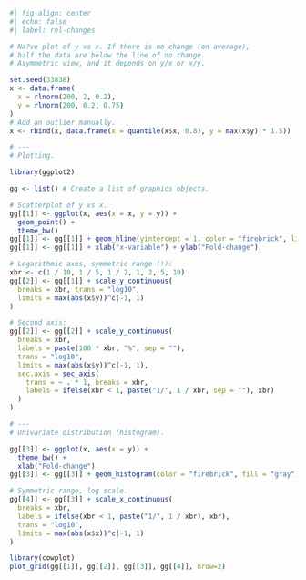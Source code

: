 ```r
#| fig-align: center
#| echo: false
#| label: rel-changes

# Na?ve plot of y vs x. If there is no change (on average),
# half the data are below the line of no change.
# Asymmetric view, and it depends on y/x or x/y.

set.seed(33838)
x <- data.frame(
  x = rlnorm(200, 2, 0.2),
  y = rlnorm(200, 0.2, 0.75)
)
# Add an outlier manually.
x <- rbind(x, data.frame(x = quantile(x$x, 0.8), y = max(x$y) * 1.5))

# ---
# Plotting.

library(ggplot2)

gg <- list() # Create a list of graphics objects.

# Scatterplot of y vs x.
gg[[1]] <- ggplot(x, aes(x = x, y = y)) +
  geom_point() +
  theme_bw()
gg[[1]] <- gg[[1]] + geom_hline(yintercept = 1, color = "firebrick", linewidth = 2)
gg[[1]] <- gg[[1]] + xlab("x-variable") + ylab("Fold-change")

# Logarithmic axes, symmetric range (!):
xbr <- c(1 / 10, 1 / 5, 1 / 2, 1, 2, 5, 10)
gg[[2]] <- gg[[1]] + scale_y_continuous(
  breaks = xbr, trans = "log10",
  limits = max(abs(x$y))^c(-1, 1)
)

# Second axis:
gg[[2]] <- gg[[2]] + scale_y_continuous(
  breaks = xbr,
  labels = paste(100 * xbr, "%", sep = ""),
  trans = "log10",
  limits = max(abs(x$y))^c(-1, 1),
  sec.axis = sec_axis(
    trans = ~ . * 1, breaks = xbr,
    labels = ifelse(xbr < 1, paste("1/", 1 / xbr, sep = ""), xbr)
  )
)

# ---
# Univariate distribution (histogram).

gg[[3]] <- ggplot(x, aes(x = y)) +
  theme_bw() +
  xlab("Fold-change")
gg[[3]] <- gg[[3]] + geom_histogram(color = "firebrick", fill = "gray")

# Symmetric range, log scale.
gg[[4]] <- gg[[3]] + scale_x_continuous(
  breaks = xbr,
  labels = ifelse(xbr < 1, paste("1/", 1 / xbr), xbr),
  trans = "log10",
  limits = max(abs(x$x))^c(-1, 1)
)

library(cowplot)
plot_grid(gg[[1]], gg[[2]], gg[[3]], gg[[4]], nrow=2)

```
